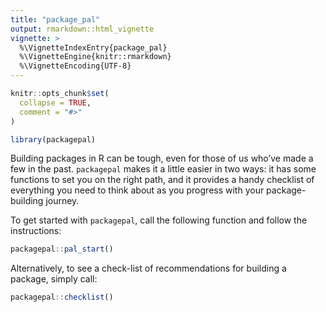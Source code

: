 ```yaml
---
title: "package_pal"
output: rmarkdown::html_vignette
vignette: >
  %\VignetteIndexEntry{package_pal}
  %\VignetteEngine{knitr::rmarkdown}
  %\VignetteEncoding{UTF-8}
---
```


```r
knitr::opts_chunk$set(
  collapse = TRUE,
  comment = "#>"
)
```

```r
library(packagepal)
```

Building packages in R can be tough, even for those of us who've made a few in the past. `packagepal` makes it a little easier in two ways: it has some functions to set you on the right path, and it provides a handy checklist of everything you need to think about as you progress with your package-building journey.

To get started with `packagepal`, call the following function and follow the instructions:

```r
packagepal::pal_start()
```

Alternatively, to see a check-list of recommendations for building a package, simply call:

```r
packagepal::checklist()
```
